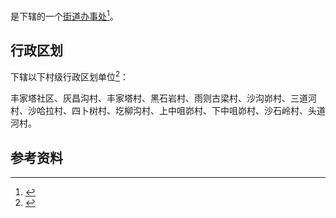 {{中国乡级行政区|61/08/81/006/000}}

'''{{PAGENAMEBASE}}'''是{{PRC admin/fullname|61/08/81/006/000|3}}下辖的一个[[街道办事处|街道办事处]]<ref>{{PRC admin/ref sgc|{{PRC admin/parent|61/08/81/006/000}}}}</ref>。

== 行政区划 ==
{{PAGENAMEBASE}}下辖以下村级行政区划单位<ref>{{PRC admin/ref sgc|61/08/81/006/000}}</ref>：

丰家塔社区、灰昌沟村、丰家塔村、黑石岩村、雨则古梁村、沙沟峁村、三道河村、沙哈拉村、四卜树村、圪柳沟村、上中咀峁村、下中咀峁村、沙石岭村、头道河村。

== 参考资料 ==
{{reflist}}

{{陕西行政区划小作品}}
{{PRC admin/navcat|61/08/81/006/000}}